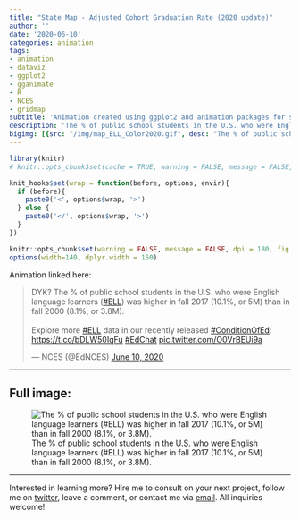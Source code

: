 ```yaml
---
title: "State Map - Adjusted Cohort Graduation Rate (2020 update)"
author: ''
date: '2020-06-10'
categories: animation
tags:
- animation
- dataviz
- ggplot2
- gganimate
- R
- NCES
- gridmap
subtitle: 'Animation created using ggplot2 and animation packages for social media distribution'
description: 'The % of public school students in the U.S. who were English language learners (#ELL) was higher in fall 2017 (10.1%, or 5M) than in fall 2000 (8.1%, or 3.8M).'
bigimg: [{src: "/img/map_ELL_Color2020.gif", desc: "The % of public school students in the U.S. who were English language learners (#ELL) was higher in fall 2017 (10.1%, or 5M) than in fall 2000 (8.1%, or 3.8M)."}]
---
```


```r
library(knitr)
# knitr::opts_chunk$set(cache = TRUE, warning = FALSE, message = FALSE, dpi = 180, out.extra='class = "img-responsive"')

```

```r
knit_hooks$set(wrap = function(before, options, envir){
  if (before){
    paste0('<', options$wrap, '>')
  } else {
    paste0('</', options$wrap, '>')
  }
})

knitr::opts_chunk$set(warning = FALSE, message = FALSE, dpi = 180, fig.height = 5, fig.width = 7, fig.align = "center")
options(width=140, dplyr.width = 150)
```

 
Animation linked here:

<blockquote class="twitter-tweet"><p lang="en" dir="ltr">DYK? The % of public school students in the U.S. who were English language learners (<a href="https://twitter.com/hashtag/ELL?src=hash&amp;ref_src=twsrc%5Etfw">#ELL</a>) was higher in fall 2017 (10.1%, or 5M) than in fall 2000 (8.1%, or 3.8M).<br><br>Explore more <a href="https://twitter.com/hashtag/ELL?src=hash&amp;ref_src=twsrc%5Etfw">#ELL</a> data in our recently released <a href="https://twitter.com/hashtag/ConditionOfEd?src=hash&amp;ref_src=twsrc%5Etfw">#ConditionOfEd</a>: <a href="https://t.co/bDLW50IqFu">https://t.co/bDLW50IqFu</a> <a href="https://twitter.com/hashtag/EdChat?src=hash&amp;ref_src=twsrc%5Etfw">#EdChat</a> <a href="https://t.co/O0VrBEUi9a">pic.twitter.com/O0VrBEUi9a</a></p>&mdash; NCES (@EdNCES) <a href="https://twitter.com/EdNCES/status/1270772747304669193?ref_src=twsrc%5Etfw">June 10, 2020</a></blockquote> <script async src="https://platform.twitter.com/widgets.js" charset="utf-8"></script> 

***
  
## Full image:
  
![The % of public school students in the U.S. who were English language learners (#ELL) was higher in fall 2017 (10.1%, or 5M) than in fall 2000 (8.1%, or 3.8M).](/img/map_ELL_Color2020.gif)

 ***
 
Interested in learning more? Hire me to consult on your next project, follow me on [twitter](https://twitter.com/mikeleeco), leave a comment, or contact me via [email](mailto:mdlee12@gmail.com). All inquiries welcome!
  